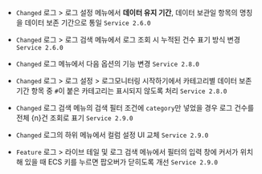 - <code class="Changed">Changed</code> <span class="uitext">로그</span> &gt; <span class="uitext">로그 설정</span> 메뉴에서 <strong>데이터 유지 기간</strong>, <span class="b600">데이터 보관일</span> 항목의 명칭을 <span class="uitext">데이터 보존 기간</span>으로 통일 <code class='changelog-service'>Service 2.6.0​</code>

- <code class="Changed">Changed</code> <span class="uitext">로그</span> &gt; <span class="uitext">로그 검색</span> 메뉴에서 로그 조회 시 누적된 건수 표기 방식 변경 <code class='changelog-service'>Service 2.6.0​</code>

- <code class="Changed" type="1">Changed</code> <span class="uitext">로그</span> 메뉴에서 다음 옵션의 기능 변경 <code class='changelog-service'>Service 2.8.0​</code>

- <code class="Changed" type="1">Changed</code> <span class="uitext">로그</span> &gt; <span class="uitext">로그 설정</span> &gt; <span class="uitext">로그모니터링 시작하기</span>에서 <span class="uitext">카테고리별 데이터 보존 기간
</span> 항목 중 <code>#</code>이 붙은 카테고리는 표시되지 않도록 처리 <code class='changelog-service'>Service 2.8.0​</code>

- <code class="Changed" type="1">Changed</code> <span class="uitext">로그 검색</span> 메뉴의 검색 필터 조건에 <code>category</code>만 넣었을 경우 로그 건수를 <span class="uitext">전체 {n}건 조회</span>로 표기 <code class='changelog-service'>Service 2.9.0​</code>

- <code class="Changed" type="1">Changed</code> <span class="uitext">로그</span>의 하위 메뉴에서 컬럼 설정 UI 교체 <code class='changelog-service'>Service 2.9.0​</code>

- <code class="Feature" type="1">Feature</code> <span class="uitext">로그</span> &gt; <span class="uitext">라이브 테일</span> 및 <span class="uitext">로그 검색</span> 메뉴에서 필터의 입력 창에 커서가 위치해 있을 때 ECS 키를 누르면 팝오버가 닫히도록 개선 <code class='changelog-service'>Service 2.9.0​</code>